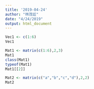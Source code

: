 ```yaml
---
title: '2019-04-24'
author: "林茂廷"
date: "4/24/2019"
output: html_document
---
```


```r
Vec1 <- c(1:6)
Vec1
```

```r
Mat1 <- matrix(c(1:6),2,3)
Mat1
class(Mat1)
typeof(Mat1)
Mat1[[2]]
```

```r
Mat2 <- matrix(c("a","b","c","d"),2,2)
Mat2
```

